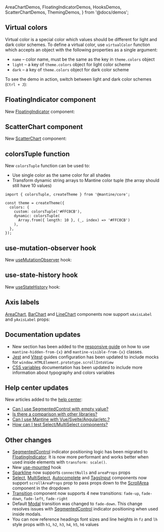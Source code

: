   AreaChartDemos,
  FloatingIndicatorDemos,
  HooksDemos,
  ScatterChartDemos,
  ThemingDemos,
} from '@docs/demos';


## Virtual colors

Virtual color is a special color which values should be different for light and dark color schemes.
To define a virtual color, use `virtualColor` function which accepts an object with the following
properties as a single argument:

- `name` – color name, must be the same as the key in `theme.colors` object
- `light` – a key of `theme.colors` object for light color scheme
- `dark` – a key of `theme.colors` object for dark color scheme

To see the demo in action, switch between light and dark color schemes (`Ctrl + J`):

<Demo data={ThemingDemos.virtualColors} />

## FloatingIndicator component

New [FloatingIndicator](/core/floating-indicator) component:

<Demo data={FloatingIndicatorDemos.direction} />

## ScatterChart component

New [ScatterChart](/charts/scatter-chart) component:

<Demo data={ScatterChartDemos.usage} />

## colorsTuple function

New `colorsTuple` function can be used to:

- Use single color as the same color for all shades
- Transform dynamic string arrays to Mantine color tuple (the array should still have 10 values)

```tsx
import { colorsTuple, createTheme } from '@mantine/core';

const theme = createTheme({
  colors: {
    custom: colorsTuple('#FFC0CB'),
    dynamic: colorsTuple(
      Array.from({ length: 10 }, (_, index) => '#FFC0CB')
    ),
  },
});
```

## use-mutation-observer hook

New [useMutationObserver](/hooks/use-mutation-observer) hook:

<Demo data={HooksDemos.useMutationObserverTarget} />

## use-state-history hook

New [useStateHistory](/hooks/use-state-history) hook:

<Demo data={HooksDemos.useStateHistoryUsage} />

## Axis labels

[AreaChart](/charts/area-chart), [BarChart](/charts/bar-chart) and [LineChart](/charts/line-chart)
components now support `xAxisLabel` and `yAxisLabel` props:

<Demo data={AreaChartDemos.axisLabels} />

## Documentation updates

- New section has been added to the [responsive guide](/styles/responsive#hidden-and-visible-from-as-classes) on how to use `mantine-hidden-from-{x}` and `mantine-visible-from-{x}` classes.
- [Jest](/guides/jest) and [Vitest](/guides/vitest) guides configuration has been updated to include mocks for `window.HTMLElement.prototype.scrollIntoView`
- [CSS variables](/styles/css-variables) documentation has been updated to include more information about typography and colors variables

## Help center updates

New articles added to the [help center](https://help.mantine.dev):

- [Can I use SegmentedControl with empty value?](https://help.mantine.dev/q/segmented-control-no-value)
- [Is there a comparison with other libraries?](https://help.mantine.dev/q/other-libs)
- [Can I use Mantine with Vue/Svelte/Angular/etc.?](https://help.mantine.dev/q/vue-svelte-angular)
- [How can I test Select/MultiSelect components?](https://help.mantine.dev/q/combobox-testing)

## Other changes

- [SegmentedControl](/core/segmented-control) indicator positioning logic has been migrated to [FloatingIndicator](/core/floating-indicator). It is now more performant and works better when used inside elements with `transform: scale()`.
- New [use-mounted](/hooks/use-mounted) hook
- [Sparkline](/charts/sparkline) now supports `connectNulls` and `areaProps` props
- [Select](/core/select), [MultiSelect](/core/multi-select), [Autocomplete](/core/autocomplete) and [TagsInput](/core/tags-input) components now support `scrollAreaProps` prop to pass props down to the [ScrollArea](/core/scroll-area) component in the dropdown
- [Transition](/core/transition) component now supports 4 new transitions: `fade-up`, `fade-down`, `fade-left`, `fade-right`
- Default [Modal](/core/modal) transition was changed to `fade-down`. This change resolves issues with [SegmentedControl](/core/segmented-control) indicator positioning when used inside modals.
- You can now reference headings font sizes and line heights in `fz` and `lh` style props with `h1`, `h2`, `h3`, `h4`, `h5`, `h6` values
